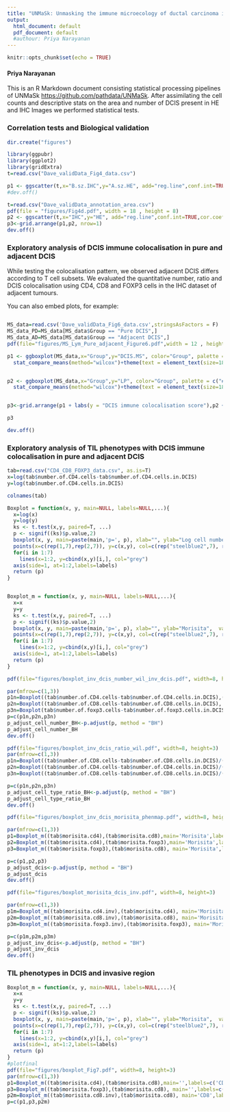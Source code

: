 ---
title: "UNMaSk: Unmasking the immune microecology of ductal carcinoma in situ with deep learning"
output:
  html_document: default
  pdf_document: default
  #authour: Priya Narayanan
---

```{r setup, include=FALSE}
knitr::opts_chunk$set(echo = TRUE)
```

#### Priya Narayanan

This is an R Markdown document consisting statistical processing pipelines of UNMaSk <https://github.com/pathdata/UNMaSk>.
After assimilating the cell counts and descriptive stats on the area and number of DCIS present in HE and IHC Images we performed statistical tests.

### Correlation tests and Biological validation

```{r create}
dir.create("figures")
```

```{r dataset}
library(ggpubr)
library(ggplot2)
library(gridExtra)
t=read.csv("Dave_validData_Fig4_data.csv")

p1 <- ggscatter(t,x="B.sz.IHC",y="A.sz.HE", add="reg.line",conf.int=TRUE,cor.coef = TRUE,cor.method = "spearman",xlab="Biological DCIS estimation",ylab="Automated DCIS estimation")
#dev.off()

t=read.csv("Dave_validData_annotation_area.csv")
pdf(file = "figures/Fig4d.pdf", width = 18 , height = 8)
p2 <- ggscatter(t,x="IHC",y="HE", add="reg.line",conf.int=TRUE,cor.coef = TRUE, cor.method = "pearson",xlab="Biological DCIS estimation",ylab="Automated DCIS estimation")
p3<-grid.arrange(p1,p2, nrow=1)
dev.off()
```

### Exploratory analysis of DCIS immune colocalisation in pure and adjacent DCIS
While testing the colocalisation pattern, we observed adjacent DCIS differs according to T cell subsets.
We evaluated the quantitative number, ratio and DCIS colocalisation using CD4, CD8 and FOXP3 cells in the IHC dataset of adjacent tumours.

You can also embed plots, for example:

```{r p3, echo=TRUE}

```

```{r comparison}


MS_data=read.csv('Dave_validData_Fig6_data.csv',stringsAsFactors = F)
MS_data_PD=MS_data[MS_data$Group == "Pure DCIS",]
MS_data_AD=MS_data[MS_data$Group == "Adjacent DCIS",]
pdf(file="figures/MS_Lym_Pure_adjacent_Figure6.pdf",width = 12 , height = 8)

p1 <- ggboxplot(MS_data,x="Group",y="DCIS.MS", color="Group", palette = c("#0000FF", "#FC4E07"), line.color="gray", line.size=1.0, add="jitter")+scale_y_continuous(limits=c(0,1))+
  stat_compare_means(method="wilcox")+theme(text = element_text(size=18))


p2 <- ggboxplot(MS_data,x="Group",y="LP", color="Group", palette = c("#0000FF", "#FC4E07"), line.color="gray", line.size=1.0, add="jitter")+scale_y_continuous(limits=c(0,1))+
  stat_compare_means(method="wilcox")+theme(text = element_text(size=18))


p3<-grid.arrange(p1 + labs(y = "DCIS immune colocalisation score"),p2 + labs(y = "Lymphocyte percentage"), nrow=1)

p3

dev.off()

```

### Exploratory analysis of TIL phenotypes with DCIS immune colocalisation in pure and adjacent DCIS

```{r boxplot}
tab=read.csv("CD4_CD8_FOXP3_data.csv", as.is=T)
x=log(tab$number.of.CD4.cells-tab$number.of.CD4.cells.in.DCIS)
y=log(tab$number.of.CD4.cells.in.DCIS)

colnames(tab)

Boxplot = function(x, y, main=NULL, labels=NULL,...){
  x=log(x)
  y=log(y)
  ks <- t.test(x,y, paired=T, ...)
  p <- signif((ks)$p.value,2)
  boxplot(x, y, main=paste(main,'p=', p), xlab="", ylab="Log cell number", varwidth=TRUE, border=c("steelblue2", "yellow2"),...)
  points(x=c(rep(1,7),rep(2,7)), y=c(x,y), col=c(rep("steelblue2",7), rep("yellow2", 7)), pch=19)
  for(i in 1:7)
    lines(x=1:2, y=cbind(x,y)[i,], col="grey")
  axis(side=1, at=1:2,labels=labels)
  return (p)
}


Boxplot_m = function(x, y, main=NULL, labels=NULL,...){
  x=x
  y=y
  ks <- t.test(x,y, paired=T, ...)
  p <- signif((ks)$p.value,2)
  boxplot(x, y, main=paste(main,'p=', p), xlab="", ylab="Morisita",  varwidth=TRUE, border=c("steelblue2", "yellow2"),...)
  points(x=c(rep(1,7),rep(2,7)), y=c(x,y), col=c(rep("steelblue2",7), rep("yellow2", 7)), pch=19)
  for(i in 1:7)
    lines(x=1:2, y=cbind(x,y)[i,], col="grey")
  axis(side=1, at=1:2,labels=labels)
  return (p)
}

pdf(file="figures/boxplot_inv_dcis_number_wil_inv_dcis.pdf", width=8, height=3)

par(mfrow=c(1,3))
p1n=Boxplot((tab$number.of.CD4.cells-tab$number.of.CD4.cells.in.DCIS),(tab$number.of.CD4.cells.in.DCIS), main='CD4', labels=c("Invasive", "DCIS"))
p2n=Boxplot((tab$number.of.CD8.cells-tab$number.of.CD8.cells.in.DCIS), tab$number.of.CD8.cells.in.DCIS, main='CD8', labels=c("Invasive", "DCIS"))
p3n=Boxplot(tab$number.of.foxp3.cells-tab$number.of.foxp3.cells.in.DCIS, tab$number.of.foxp3.cells.in.DCIS, main='Foxp3', labels=c("Invasive", "DCIS"))
p=c(p1n,p2n,p3n)
p_adjust_cell_number_BH<-p.adjust(p, method = "BH")
p_adjust_cell_number_BH
dev.off()

pdf(file="figures/boxplot_inv_dcis_ratio_wil.pdf", width=8, height=3)
par(mfrow=c(1,3))
p1n=Boxplot((tab$number.of.CD8.cells-tab$number.of.CD8.cells.in.DCIS)/(tab$number.of.foxp3.cells-tab$number.of.foxp3.cells.in.DCIS), tab$number.of.CD8.cells.in.DCIS/tab$number.of.foxp3.cells.in.DCIS, main='CD8/FOXP3', labels=c("Invasive", "DCIS"))
p2n=Boxplot((tab$number.of.CD4.cells-tab$number.of.CD4.cells.in.DCIS)/(tab$number.of.foxp3.cells-tab$number.of.foxp3.cells.in.DCIS), tab$number.of.CD4.cells.in.DCIS/tab$number.of.foxp3.cells.in.DCIS, main='CD4/FOXP3', labels=c("Invasive", "DCIS"))
p3n=Boxplot((tab$number.of.CD8.cells-tab$number.of.CD8.cells.in.DCIS)/(tab$number.of.CD4.cells-tab$number.of.CD4.cells.in.DCIS), tab$number.of.CD8.cells.in.DCIS/tab$number.of.CD4.cells.in.DCIS, main='CD8/CD4', labels=c("Invasive", "DCIS"))

p=c(p1n,p2n,p3n)
p_adjust_cell_type_ratio_BH<-p.adjust(p, method = "BH")
p_adjust_cell_type_ratio_BH
dev.off()

pdf(file="figures/boxplot_inv_dcis_morisita_phenmap.pdf", width=8, height=3)

par(mfrow=c(1,3))
p1=Boxplot_m((tab$morisita.cd4),(tab$morisita.cd8),main='Morisita',labels=c('CD4','CD8'))
p2=Boxplot_m((tab$morisita.cd4),(tab$morisita.foxp3),main='Morisita',labels=c('CD4','Foxp3'))
p3=Boxplot_m((tab$morisita.foxp3),(tab$morisita.cd8), main='Morisita',labels=c('Foxp3','CD8'))

p=c(p1,p2,p3)
p_adjust_dcis<-p.adjust(p, method = "BH")
p_adjust_dcis
dev.off()

pdf(file="figures/boxplot_morisita_dcis_inv.pdf", width=8, height=3)

par(mfrow=c(1,3))
p1m=Boxplot_m((tab$morisita.cd4.inv),(tab$morisita.cd4), main='Morisita CD4',labels=c("Invasive", "DCIS"))
p2m=Boxplot_m((tab$morisita.cd8.inv),(tab$morisita.cd8), main='Morisita CD8',labels=c("Invasive", "DCIS"))
p3m=Boxplot_m((tab$morisita.foxp3.inv),(tab$morisita.foxp3), main='Morisita FoxP3',labels=c("Invasive", "DCIS"))

p=c(p1m,p2m,p3m)
p_adjust_inv_dcis<-p.adjust(p, method = "BH")
p_adjust_inv_dcis
dev.off()
```


### TIL phenotypes in DCIS and invasive region


```{r boxplot1}
Boxplot_m = function(x, y, main=NULL, labels=NULL,...){
  x=x
  y=y
  ks <- t.test(x,y, paired=T, ...)
  p <- signif((ks)$p.value,2)
  boxplot(x, y, main=paste(main,'p=', p), xlab="", ylab="Morisita",  varwidth=TRUE, border=c("steelblue2", "yellow2"),...)
  points(x=c(rep(1,7),rep(2,7)), y=c(x,y), col=c(rep("steelblue2",7), rep("yellow2", 7)), pch=19)
  for(i in 1:7)
    lines(x=1:2, y=cbind(x,y)[i,], col="grey")
  axis(side=1, at=1:2,labels=labels)
  return (p)
}
#plotfinal
pdf(file="figures/boxplot_Fig7.pdf", width=8, height=3)
par(mfrow=c(1,3))
p1=Boxplot_m((tab$morisita.cd4),(tab$morisita.cd8),main='',labels=c('CD4','CD8'))
p3=Boxplot_m((tab$morisita.foxp3),(tab$morisita.cd8), main='',labels=c('Foxp3','CD8'))
p2m=Boxplot_m((tab$morisita.cd8.inv),(tab$morisita.cd8), main='CD8',labels=c("Invasive", "DCIS"))
p=c(p1,p3,p2m)
```
